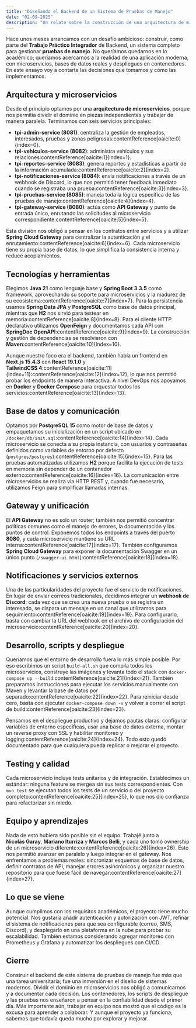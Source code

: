 ```yaml
---
title: "Diseñando el Backend de un Sistema de Pruebas de Manejo"
date: "02-09-2025"
description: "Un relato sobre la construcción de una arquitectura de microservicios para gestionar pruebas de manejo, desde las decisiones de diseño hasta el trabajo en equipo."
---
```


Hace unos meses arrancamos con un desafío ambicioso: construir, como parte del **Trabajo Práctico Integrador** de Backend, un sistema completo para gestionar **pruebas de manejo**. No queríamos quedarnos en lo académico; queríamos acercarnos a la realidad de una aplicación moderna, con microservicios, bases de datos reales y despliegues en contenedores. En este ensayo voy a contarte las decisiones que tomamos y cómo las implementamos.

## Arquitectura y microservicios

Desde el principio optamos por una **arquitectura de microservicios**, porque nos permitía dividir el dominio en piezas independientes y trabajar de manera paralela. Terminamos con seis servicios principales:

- **tpi-admin-service (8081)**: centraliza la gestión de empleados, interesados, pruebas y zonas peligrosas:contentReference[oaicite:0]{index=0}.
- **tpi-vehiculos-service (8082)**: administra vehículos y sus relaciones:contentReference[oaicite:1]{index=1}.
- **tpi-reportes-service (8083)**: genera reportes y estadísticas a partir de la información acumulada:contentReference[oaicite:2]{index=2}.
- **tpi-notificaciones-service (8084)**: envía notificaciones a través de un webhook de Discord, lo que nos permitió tener feedback inmediato cuando se registraba una prueba:contentReference[oaicite:3]{index=3}.
- **tpi-pruebas-service (8085)**: maneja toda la lógica específica de las pruebas de manejo:contentReference[oaicite:4]{index=4}.
- **tpi-gateway-service (8080)**: actúa como **API Gateway** y punto de entrada único, enrutando las solicitudes al microservicio correspondiente:contentReference[oaicite:5]{index=5}.

Esta división nos obligó a pensar en los contratos entre servicios y a utilizar **Spring Cloud Gateway** para centralizar la autenticación y el enrutamiento:contentReference[oaicite:6]{index=6}. Cada microservicio tiene su propia base de datos, lo que simplifica la consistencia interna y reduce acoplamientos.

## Tecnologías y herramientas

Elegimos **Java 21** como lenguaje base y **Spring Boot 3.3.5** como framework, aprovechando su soporte para microservicios y la madurez de su ecosistema:contentReference[oaicite:7]{index=7}. Para la persistencia usamos **Spring Data JPA** y **PostgreSQL** como base de datos principal, mientras que **H2** nos sirvió para testear en memoria:contentReference[oaicite:8]{index=8}. Para el cliente HTTP declarativo utilizamos **OpenFeign** y documentamos cada API con **SpringDoc OpenAPI**:contentReference[oaicite:9]{index=9}. La construcción y gestión de dependencias se resolvieron con **Maven**:contentReference[oaicite:10]{index=10}.

Aunque nuestro foco era el backend, también había un frontend en **Next.js 15.4.3** con **React 19.1.0** y **TailwindCSS 4**:contentReference[oaicite:11]{index=11}:contentReference[oaicite:12]{index=12}, lo que nos permitió probar los endpoints de manera interactiva. A nivel DevOps nos apoyamos en **Docker** y **Docker Compose** para orquestar todos los servicios:contentReference[oaicite:13]{index=13}.

## Base de datos y comunicación

Optamos por **PostgreSQL 15** como motor de base de datos y empaquetamos su inicialización en un script ubicado en `/docker/db/init.sql`:contentReference[oaicite:14]{index=14}. Cada microservicio se conecta a su propia instancia, con usuarios y contraseñas definidos como variables de entorno por defecto (`postgres/postgres`):contentReference[oaicite:15]{index=15}. Para las pruebas automatizadas utilizamos **H2** porque facilita la ejecución de tests en memoria sin depender de un contenedor externo:contentReference[oaicite:16]{index=16}. La comunicación entre microservicios se realiza via HTTP REST y, cuando fue necesario, utilizamos Feign para simplificar llamadas internas.

## Gateway y unificación

El **API Gateway** no es solo un router; también nos permitió concentrar políticas comunes como el manejo de errores, la documentación y los puntos de control. Exponemos todos los endpoints a través del puerto **8080**, y cada microservicio mantiene su URL interna:contentReference[oaicite:17]{index=17}. También configuramos **Spring Cloud Gateway** para exponer la documentación Swagger en un único punto (`/swagger-ui.html`):contentReference[oaicite:18]{index=18}.

## Notificaciones y servicios externos

Una de las particularidades del proyecto fue el servicio de notificaciones. En lugar de enviar correos tradicionales, decidimos integrar un **webhook de Discord**: cada vez que se crea una nueva prueba o se registra un interesado, se dispara un mensaje en un canal que utilizamos para seguimiento:contentReference[oaicite:19]{index=19}. Para configurarlo, basta con cambiar la URL del webhook en el archivo de configuración del microservicio:contentReference[oaicite:20]{index=20}.

## Desarrollo, scripts y despliegue

Queríamos que el entorno de desarrollo fuera lo más simple posible. Por eso escribimos un script `build-all.sh` que compila todos los microservicios, construye las imágenes y levanta todo el stack con `docker-compose up --build`:contentReference[oaicite:21]{index=21}. También preparamos instrucciones para ejecutar los servicios manualmente con Maven y levantar la base de datos por separado:contentReference[oaicite:22]{index=22}. Para reiniciar desde cero, basta con ejecutar `docker-compose down -v` y volver a correr el script de build:contentReference[oaicite:23]{index=23}.

Pensamos en el despliegue productivo y dejamos pautas claras: configurar variables de entorno específicas, usar una base de datos externa, montar un reverse proxy con SSL y habilitar monitoreo y logging:contentReference[oaicite:24]{index=24}. Todo esto quedó documentado para que cualquiera pueda replicar o mejorar el proyecto.

## Testing y calidad

Cada microservicio incluye tests unitarios y de integración. Establecimos un estándar: ninguna feature se mergea sin sus tests correspondientes. Con `mvn test` se ejecutan todos los tests de un servicio o del proyecto completo:contentReference[oaicite:25]{index=25}, lo que nos dio confianza para refactorizar sin miedo.

## Equipo y aprendizajes

Nada de esto hubiera sido posible sin el equipo. Trabajé junto a **Nicolás Garay**, **Mariano Iturriza** y **Marcos Belli**, y cada uno tomó ownership de un microservicio diferente:contentReference[oaicite:26]{index=26}. Esto nos permitió avanzar en paralelo y luego integrar en el gateway. Nos enfrentamos a problemas reales: sincronizar esquemas de base de datos, definir contratos de API, manejar errores asincrónicos y organizar nuestro repositorio para que fuese fácil de navegar:contentReference[oaicite:27]{index=27}.

## Lo que se viene

Aunque cumplimos con los requisitos académicos, el proyecto tiene mucho potencial. Nos gustaría añadir autenticación y autorización con JWT, refinar el sistema de notificaciones para que sea configurable (correo, SMS, Discord), y desplegarlo en una plataforma en la nube para probar su escalabilidad. También estamos considerando agregar monitoreo con Prometheus y Grafana y automatizar los despliegues con CI/CD.

## Cierre

Construir el backend de este sistema de pruebas de manejo fue más que una tarea universitaria; fue una inmersión en el diseño de sistemas modernos. Dividir el dominio en microservicios nos obligó a comunicarnos y a documentar cada decisión. Los contenedores, los scripts de despliegue y las pruebas nos enseñaron a pensar en la confiabilidad desde el primer día. Más importante aún, trabajar en equipo nos mostró que el código es la excusa para aprender a colaborar. Y aunque el proyecto ya funciona, sabemos que todavía queda mucho por explorar y mejorar.

